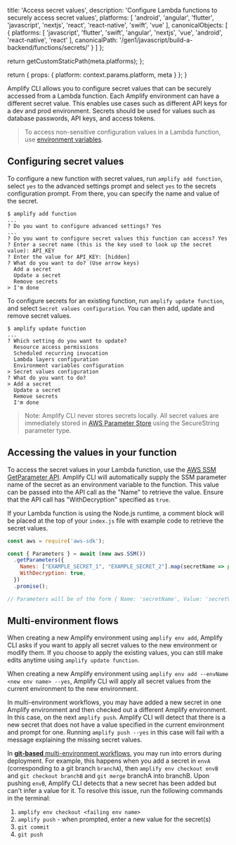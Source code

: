                   
  title: 'Access secret values',
  description: 'Configure Lambda functions to securely access secret values',
  platforms: [
    'android',
    'angular',
    'flutter',
    'javascript',
    'nextjs',
    'react',
    'react-native',
    'swift',
    'vue'
  ],
  canonicalObjects: [
    {
      platforms: [
        'javascript',
        'flutter',
        'swift',
        'angular',
        'nextjs',
        'vue',
        'android',
        'react-native',
        'react'
      ],
      canonicalPath: '/gen1/javascript/build-a-backend/functions/secrets/'
    }
  ]
};

  return getCustomStaticPath(meta.platforms);
};

  return {
    props: {
      platform: context.params.platform,
      meta
    }
  };
}
          

Amplify CLI allows you to configure secret values that can be securely accessed from a Lambda function. Each Amplify environment can have a different secret value. This enables use cases such as different API keys for a dev and prod environment. Secrets should be used for values such as database passwords, API keys, and access tokens.

> To access non-sensitive configuration values in a Lambda function, use [environment variables](/[platform]/build-a-backend/functions/environment-variables/).

## Configuring secret values
To configure a new function with secret values, run `amplify add function`, select `yes` to the advanced settings prompt and select `yes` to the secrets configuration prompt. From there, you can specify the name and value of the secret.

```console
$ amplify add function
...
? Do you want to configure advanced settings? Yes
...
? Do you want to configure secret values this function can access? Yes
? Enter a secret name (this is the key used to look up the secret value): API_KEY
? Enter the value for API_KEY: [hidden]
? What do you want to do? (Use arrow keys)
  Add a secret
  Update a secret
  Remove secrets
> I'm done
```

To configure secrets for an existing function, run `amplify update function`, and select `Secret values configuration`. You can then add, update and remove secret values.

```console
$ amplify update function
...
? Which setting do you want to update?
  Resource access permissions
  Scheduled recurring invocation
  Lambda layers configuration
  Environment variables configuration
> Secret values configuration
? What do you want to do?
> Add a secret
  Update a secret
  Remove secrets
  I'm done
```

> Note: Amplify CLI never stores secrets locally. All secret values are immediately stored in [AWS Parameter Store](https://docs.aws.amazon.com/systems-manager/latest/userguide/systems-manager-parameter-store.html) using the SecureString parameter type.

## Accessing the values in your function
To access the secret values in your Lambda function, use the [AWS SSM GetParameter API](https://docs.aws.amazon.com/systems-manager/latest/APIReference/API_GetParameter.html). Amplify CLI will automatically supply the SSM parameter name of the secret as an environment variable to the function. This value can be passed into the API call as the "Name" to retrieve the value. Ensure that the API call has "WithDecryption" specified as `true`.

If your Lambda function is using the Node.js runtime, a comment block will be placed at the top of your `index.js` file with example code to retrieve the secret values.

```js
const aws = require('aws-sdk');

const { Parameters } = await (new aws.SSM())
  .getParameters({
    Names: ["EXAMPLE_SECRET_1", "EXAMPLE_SECRET_2"].map(secretName => process.env[secretName]),
    WithDecryption: true,
  })
  .promise();

// Parameters will be of the form { Name: 'secretName', Value: 'secretValue', ... }[]
```

## Multi-environment flows
When creating a new Amplify environment using `amplify env add`, Amplify CLI asks if you want to apply all secret values to the new environment or modify them. If you choose to apply the existing values, you can still make edits anytime using `amplify update function`.

When creating a new Amplify environment using `amplify env add --envName <new env name> --yes`, Amplify CLI will apply all secret values from the current environment to the new environment.

In multi-environment workflows, you may have added a new secret in one Amplify environment and then checked out a different Amplify environment. In this case, on the next `amplify push`. Amplify CLI will detect that there is a new secret that does not have a value specified in the current environment and prompt for one. Running `amplify push --yes` in this case will fail with a message explaining the missing secret values.

In [**git-based** multi-environment workflows](/[platform]/tools/cli/teams/), you may run into errors during deployment. For example, this happens when you add a secret in `envA` (corresponding to a git branch `branchA`), then `amplify env checkout envB` and `git checkout branchB` and `git merge` branchA into branchB. Upon pushing `envB`, Amplify CLI detects that a new secret has been added but can't infer a value for it. To resolve this issue, run the following commands in the terminal:

1. `amplify env checkout <failing env name>`
2. `amplify push` - when prompted, enter a new value for the secret(s)
3. `git commit`
4. `git push`
